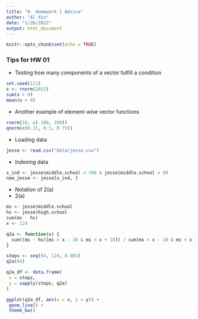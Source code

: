 ```yaml
---
title: "0. Homework 1 Advice"
author: "Al Xin"
date: "1/26/2022"
output: html_document
---
```


```r
knitr::opts_chunk$set(echo = TRUE)
```

### Tips for HW 01

- Testing how many components of a vector fulfill a condition

```r
set.seed(111)
x <- rnorm(2022)
sum(x > 0)
mean(x > 0)
```

- Another example of element-wise vector functions

```r
rnorm(10, c(-100, 100))
qnorm(c(0.25, 0.5, 0.75))
```

- Loading data

```r
jesse <- read.csv("data/jesse.csv")
```

- Indexing data

```r
x_ind <- jesse$middle.school < 100 & jesse$middle.school > 80
new_jesse <- jesse[x_ind, ]
```

- Notation of 2(a)
- 2(a)

```r
ms <- jesse$middle.school
hs <- jesse$high.school
sum(ms - hs)
x <- 124

q2a <- function(x) {
  sum((ms - hs)[ms > x - 10 & ms < x + 10]) / sum(ms > x - 10 & ms < x + 10) 
}

steps <- seq(64, 124, 0.001)
q2a(64)

q2a_df <- data.frame(
 x = steps, 
 y = sapply(steps, q2a)
)

ggplot(q2a_df, aes(x = x, y = y)) + 
 geom_line() + 
 theme_bw()
```

